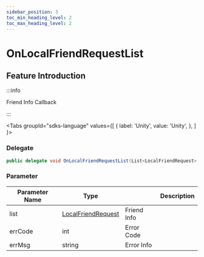 ```yaml
---
sidebar_position: 3
toc_min_heading_level: 2
toc_max_heading_level: 2
---
```


#  OnLocalFriendRequestList

## Feature Introduction

:::info

Friend Info Callback

:::

<Tabs
groupId="sdks-language"
values={[
{ label: 'Unity', value: 'Unity', },
]
}>

<TabItem value="Unity">

### Delegate

```C# showLineNumbers
public delegate void OnLocalFriendRequestList(List<LocalFriendRequest> list, int errCode, string errMsg);
```
### Parameter

| Parameter Name | Type                           || Description     |
| -------- | -------------------------------------------------------------------------------------- | -------- | -------- |
| list | [LocalFriendRequest](/class/relation/friendApplication.mdx) | Friend Info |
| errCode | int | Error Code |
| errMsg | string |Error Info |

</TabItem>

</Tabs>
